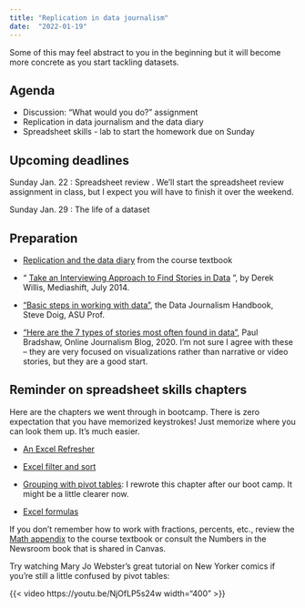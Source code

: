 ```yaml
---
title: "Replication in data journalism"
date:  "2022-01-19"
--- 
```


Some of this may feel abstract to you in the beginning but it will become more concrete as you start tackling datasets. 

## Agenda

* Discussion: "What would you do?" assignment
* Replication in data journalism and the data diary
* Spreadsheet skills - lab to start the homework due on Sunday

## Upcoming deadlines

[Sunday Jan. 22]{.sked-dates} : Spreadsheet review . We'll start the spreadsheet review assignment in class, but I expect you will have to finish it over the weekend. 

[Sunday Jan. 29]{.sked-dates} : The life of a dataset

## Preparation

* [Replication and the data diary](https://cronkitedata.github.io/djtextbook/start-data-diary.html) from the course textbook

* “ [Take an Interviewing Approach to Find Stories in Data](http://mediashift.org/2014/07/take-an-interviewing-approach-to-find-stories-in-data/) ”, by Derek Willis, Mediashift, July 2014.

* ["Basic steps in working with data"](https://datajournalism.com/read/handbook/one/understanding-data/basic-steps-in-working-with-data), the Data Journalism Handbook, Steve Doig, ASU Prof.

* ["Here are the 7 types of stories most often found in data"](https://onlinejournalismblog.com/2020/08/11/here-are-the-7-types-of-stories-most-often-found-in-data/), Paul Bradshaw, Online Journalism Blog, 2020. I'm not sure I agree with these -- they are very focused on visualizations rather than narrative or video stories, but they are a good start. 

## Reminder on spreadsheet skills chapters

Here are the chapters we went through in bootcamp.  There is zero expectation that you have memorized keystrokes! Just memorize where you can look them up. It's much easier.

*  [An Excel Refresher](https://cronkitedata.github.io/djtextbook/xl-refresher.html)  

*  [Excel filter and sort](https://cronkitedata.github.io/djtextbook/xl-filter-sort.html) 

* [Grouping with pivot tables](https://cronkitedata.github.io/djtextbook/xl-pivot.html): I rewrote this chapter after our boot camp. It might be a little clearer now. 

*  [Excel formulas](https://cronkitedata.github.io/djtextbook/xl-formulas.html) 

If you don't remember how to work with fractions, percents, etc., review the [Math appendix](https://cronkitedata.github.io/djtextbook/appendix-math.html) to the course textbook or consult the Numbers in the Newsroom book that is shared in Canvas. 

Try watching Mary Jo Webster's great tutorial on New Yorker comics if you're still a little confused by pivot tables: 

{{< video https://youtu.be/NjOfLP5s24w width="400"  >}}




